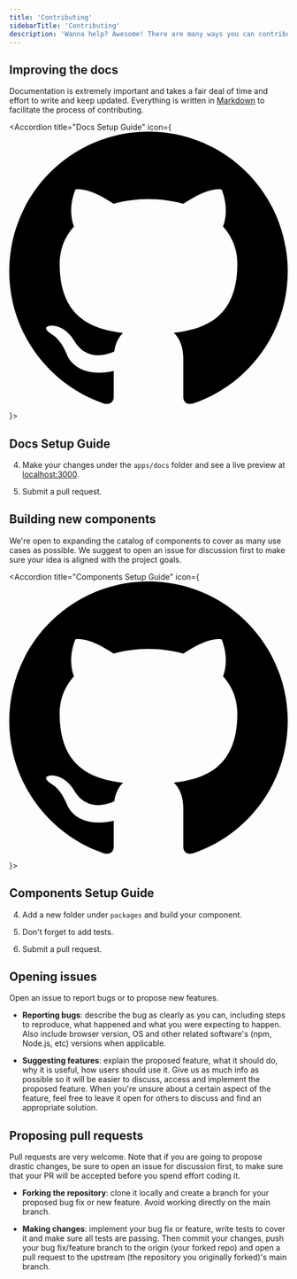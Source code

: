 ```yaml
---
title: 'Contributing'
sidebarTitle: 'Contributing'
description: 'Wanna help? Awesome! There are many ways you can contribute.'
---
```



## Improving the docs

Documentation is extremely important and takes a fair deal of time and effort to write and keep updated. Everything is written in [Markdown](https://www.markdownguide.org/) to facilitate the process of contributing.

<Accordion title="Docs Setup Guide" icon={
    <svg
      xmlns="http://www.w3.org/2000/svg"
      viewBox="0 0 24 24"
    >
      <path d="M12 0c-6.626 0-12 5.373-12 12 0 5.302 3.438 9.8 8.207 11.387.599.111.793-.261.793-.577v-2.234c-3.338.726-4.033-1.416-4.033-1.416-.546-1.387-1.333-1.756-1.333-1.756-1.089-.745.083-.729.083-.729 1.205.084 1.839 1.237 1.839 1.237 1.07 1.834 2.807 1.304 3.492.997.107-.775.418-1.305.762-1.604-2.665-.305-5.467-1.334-5.467-5.931 0-1.311.469-2.381 1.236-3.221-.124-.303-.535-1.524.117-3.176 0 0 1.008-.322 3.301 1.23.957-.266 1.983-.399 3.003-.404 1.02.005 2.047.138 3.006.404 2.291-1.552 3.297-1.23 3.297-1.23.653 1.653.242 2.874.118 3.176.77.84 1.235 1.911 1.235 3.221 0 4.609-2.807 5.624-5.479 5.921.43.372.823 1.102.823 2.222v3.293c0 .319.192.694.801.576 4.765-1.589 8.199-6.086 8.199-11.386 0-6.627-5.373-12-12-12z" />
    </svg>
}>

## Docs Setup Guide

<LocalDev />

4. Make your changes under the `apps/docs` folder and see a live preview at [localhost:3000](http://localhost:3000).

5. Submit a pull request.

</Accordion>

## Building new components

We're open to expanding the catalog of components to cover as many use cases as possible. We suggest to open an issue for discussion first to make sure your idea is aligned with the project goals.

<Accordion title="Components Setup Guide" icon={
    <svg
      xmlns="http://www.w3.org/2000/svg"
      viewBox="0 0 24 24"
    >
      <path d="M12 0c-6.626 0-12 5.373-12 12 0 5.302 3.438 9.8 8.207 11.387.599.111.793-.261.793-.577v-2.234c-3.338.726-4.033-1.416-4.033-1.416-.546-1.387-1.333-1.756-1.333-1.756-1.089-.745.083-.729.083-.729 1.205.084 1.839 1.237 1.839 1.237 1.07 1.834 2.807 1.304 3.492.997.107-.775.418-1.305.762-1.604-2.665-.305-5.467-1.334-5.467-5.931 0-1.311.469-2.381 1.236-3.221-.124-.303-.535-1.524.117-3.176 0 0 1.008-.322 3.301 1.23.957-.266 1.983-.399 3.003-.404 1.02.005 2.047.138 3.006.404 2.291-1.552 3.297-1.23 3.297-1.23.653 1.653.242 2.874.118 3.176.77.84 1.235 1.911 1.235 3.221 0 4.609-2.807 5.624-5.479 5.921.43.372.823 1.102.823 2.222v3.293c0 .319.192.694.801.576 4.765-1.589 8.199-6.086 8.199-11.386 0-6.627-5.373-12-12-12z" />
    </svg>
}>

## Components Setup Guide

<LocalDev />

4. Add a new folder under `packages` and build your component.

5. Don't forget to add tests.

6. Submit a pull request.

</Accordion>

## Opening issues

Open an issue to report bugs or to propose new features.

- **Reporting bugs**: describe the bug as clearly as you can, including steps to reproduce, what happened and what you were expecting to happen. Also include browser version, OS and other related software's (npm, Node.js, etc) versions when applicable.

- **Suggesting features**: explain the proposed feature, what it should do, why it is useful, how users should use it. Give us as much info as possible so it will be easier to discuss, access and implement the proposed feature. When you're unsure about a certain aspect of the feature, feel free to leave it open for others to discuss and find an appropriate solution.

## Proposing pull requests

Pull requests are very welcome. Note that if you are going to propose drastic changes, be sure to open an issue for discussion first, to make sure that your PR will be accepted before you spend effort coding it.

- **Forking the repository**: clone it locally and create a branch for your proposed bug fix or new feature. Avoid working directly on the main branch.

- **Making changes**: implement your bug fix or feature, write tests to cover it and make sure all tests are passing. Then commit your changes, push your bug fix/feature branch to the origin (your forked repo) and open a pull request to the upstream (the repository you originally forked)'s main branch.
